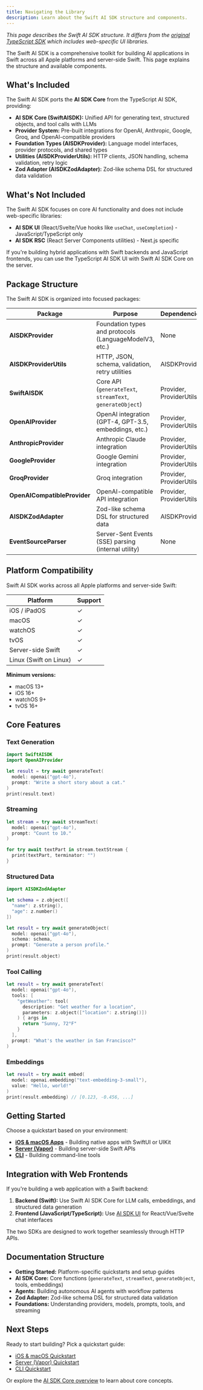 ```yaml
---
title: Navigating the Library
description: Learn about the Swift AI SDK structure and components.
---
```


_This page describes the Swift AI SDK structure. It differs from the [original TypeScript SDK](https://ai-sdk.dev/docs/getting-started/navigating-the-library) which includes web-specific UI libraries._

The Swift AI SDK is a comprehensive toolkit for building AI applications in Swift across all Apple platforms and server-side Swift. This page explains the structure and available components.

## What's Included

The Swift AI SDK ports the **AI SDK Core** from the TypeScript AI SDK, providing:

- **AI SDK Core (SwiftAISDK):** Unified API for generating text, structured objects, and tool calls with LLMs
- **Provider System:** Pre-built integrations for OpenAI, Anthropic, Google, Groq, and OpenAI-compatible providers
- **Foundation Types (AISDKProvider):** Language model interfaces, provider protocols, and shared types
- **Utilities (AISDKProviderUtils):** HTTP clients, JSON handling, schema validation, retry logic
- **Zod Adapter (AISDKZodAdapter):** Zod-like schema DSL for structured data validation

## What's Not Included

The Swift AI SDK focuses on core AI functionality and does not include web-specific libraries:

- **AI SDK UI** (React/Svelte/Vue hooks like `useChat`, `useCompletion`) - JavaScript/TypeScript only
- **AI SDK RSC** (React Server Components utilities) - Next.js specific

If you're building hybrid applications with Swift backends and JavaScript frontends, you can use the TypeScript AI SDK UI with Swift AI SDK Core on the server.

## Package Structure

The Swift AI SDK is organized into focused packages:

| Package                    | Purpose                                                    | Dependencies           |
| -------------------------- | ---------------------------------------------------------- | ---------------------- |
| **AISDKProvider**          | Foundation types and protocols (LanguageModelV3, etc.)     | None                   |
| **AISDKProviderUtils**     | HTTP, JSON, schema, validation, retry utilities            | AISDKProvider          |
| **SwiftAISDK**             | Core API (`generateText`, `streamText`, `generateObject`)  | Provider, ProviderUtils|
| **OpenAIProvider**         | OpenAI integration (GPT-4, GPT-3.5, embeddings, etc.)      | Provider, ProviderUtils|
| **AnthropicProvider**      | Anthropic Claude integration                               | Provider, ProviderUtils|
| **GoogleProvider**         | Google Gemini integration                                  | Provider, ProviderUtils|
| **GroqProvider**           | Groq integration                                           | Provider, ProviderUtils|
| **OpenAICompatibleProvider**| OpenAI-compatible API integration                         | Provider, ProviderUtils|
| **AISDKZodAdapter**        | Zod-like schema DSL for structured data                    | AISDKProvider          |
| **EventSourceParser**      | Server-Sent Events (SSE) parsing (internal utility)        | None                   |

## Platform Compatibility

Swift AI SDK works across all Apple platforms and server-side Swift:

| Platform               | Support |
| ---------------------- | ------- |
| iOS / iPadOS           | ✓       |
| macOS                  | ✓       |
| watchOS                | ✓       |
| tvOS                   | ✓       |
| Server-side Swift      | ✓       |
| Linux (Swift on Linux) | ✓       |

**Minimum versions:**
- macOS 13+
- iOS 16+
- watchOS 9+
- tvOS 16+

## Core Features

### Text Generation

```swift
import SwiftAISDK
import OpenAIProvider

let result = try await generateText(
  model: openai("gpt-4o"),
  prompt: "Write a short story about a cat."
)
print(result.text)
```

### Streaming

```swift
let stream = try await streamText(
  model: openai("gpt-4o"),
  prompt: "Count to 10."
)

for try await textPart in stream.textStream {
  print(textPart, terminator: "")
}
```

### Structured Data

```swift
import AISDKZodAdapter

let schema = z.object([
  "name": z.string(),
  "age": z.number()
])

let result = try await generateObject(
  model: openai("gpt-4o"),
  schema: schema,
  prompt: "Generate a person profile."
)
print(result.object)
```

### Tool Calling

```swift
let result = try await generateText(
  model: openai("gpt-4o"),
  tools: [
    "getWeather": tool(
      description: "Get weather for a location",
      parameters: z.object(["location": z.string()])
    ) { args in
      return "Sunny, 72°F"
    }
  ],
  prompt: "What's the weather in San Francisco?"
)
```

### Embeddings

```swift
let result = try await embed(
  model: openai.embedding("text-embedding-3-small"),
  value: "Hello, world!"
)
print(result.embedding) // [0.123, -0.456, ...]
```

## Getting Started

Choose a quickstart based on your environment:

- **[iOS & macOS Apps](/getting-started/ios-macos-quickstart)** - Building native apps with SwiftUI or UIKit
- **[Server (Vapor)](/getting-started/server-vapor-quickstart)** - Building server-side Swift APIs
- **[CLI](/getting-started/cli-quickstart)** - Building command-line tools

## Integration with Web Frontends

If you're building a web application with a Swift backend:

1. **Backend (Swift):** Use Swift AI SDK Core for LLM calls, embeddings, and structured data generation
2. **Frontend (JavaScript/TypeScript):** Use [AI SDK UI](https://sdk.vercel.ai/docs/ai-sdk-ui) for React/Vue/Svelte chat interfaces

The two SDKs are designed to work together seamlessly through HTTP APIs.

## Documentation Structure

- **Getting Started:** Platform-specific quickstarts and setup guides
- **AI SDK Core:** Core functions (`generateText`, `streamText`, `generateObject`, tools, embeddings)
- **Agents:** Building autonomous AI agents with workflow patterns
- **Zod Adapter:** Zod-like schema DSL for structured data validation
- **Foundations:** Understanding providers, models, prompts, tools, and streaming

## Next Steps

Ready to start building? Pick a quickstart guide:

- [iOS & macOS Quickstart](/getting-started/ios-macos-quickstart)
- [Server (Vapor) Quickstart](/getting-started/server-vapor-quickstart)
- [CLI Quickstart](/getting-started/cli-quickstart)

Or explore the [AI SDK Core overview](/ai-sdk-core/overview) to learn about core concepts.
